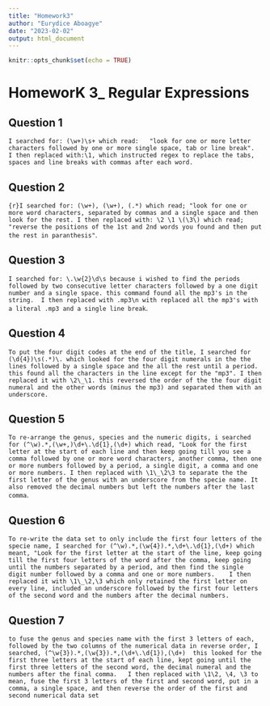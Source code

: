 ```yaml
---
title: "Homework3"
author: "Eurydice Aboagye"
date: "2023-02-02"
output: html_document
---
```

```r
knitr::opts_chunk$set(echo = TRUE)
```




# HomeworK 3_ Regular Expressions     



## Question 1  

```I searched for: (\w+)\s+ which read:   "look for one or more letter characters followed by one or more single space, tab or line break".  
I then replaced with:\1, which instructed regex to replace the tabs, spaces and line breaks with commas after each word.
```



## Question 2


``` {r}I searched for: (\w+), (\w+), (.*) which read; "look for one or more word characters, separated by commas and a single space and then look for the rest. I then replaced with: \2 \1 \(\3\) which read; "reverse the positions of the 1st and 2nd words you found and then put the rest in paranthesis"
```. 


## Question 3  


```I searched for: \.\w{2}\d\s because i wished to find the periods followed by two consecutive letter characters followed by a one digit number and a single space. this command found all the mp3's in the string.  I then replaced with .mp3\n with replaced all the mp3's with a literal .mp3 and a single line break
```.



## Question 4


```To put the four digit codes at the end of the title, I searched for (\d{4})\s(.*)\. which looked for the four digit numerals in the the lines followed by a single space and the all the rest until a period. this found all the characters in the line except for the "mp3". I then replaced it with \2\_\1. this reversed the order of the the four digit numeral and the other words (minus the mp3) and separated them with an underscore.
```


## Question 5

```To re-arrange the genus, species and the numeric digits, i searched for (^\w).*,(\w+,)\d+\.\d{1},(\d+) which read, "Look for the first letter at the start of each line and then keep going till you see a comma followed by one or more word characters, another comma, then one or more numbers followed by a period, a single digit, a comma and one or more numbers. I then replaced with \1\_\2\3 to separate the the first letter of the genus with an underscore from the specie name. It also removed the decimal numbers but left the numbers after the last comma
```.



## Question 6  


```To re-write the data set to only include the first four letters of the specie name, I searched for (^\w).*,(\w{4}).*,\d+\.\d{1},(\d+) which meant, "Look for the first letter at the start of the line, keep going till the first four letters of the word after the comma, keep going until the numbers separated by a period, and then find the single digit number followed by a comma and one or more numbers.   
I then replaced it with \1\_\2,\3 which only retained the first letter on every line, included an underscore followed by the first four letters of the second word and the numbers after the decimal numbers.
```



## Question 7


```to fuse the genus and species name with the first 3 letters of each, followed by the two columns of the numerical data in reverse order, I searched, (^\w{3}).*,(\w{3}).*,(\d+\.\d{1}),(\d+)  this looked for the first three letters at the start of each line, kept going until the first three letters of the second word, the decimal numeral and the numbers after the final comma.  
I then replaced with \1\2, \4, \3 to mean, fuse the first 3 letters of the first and second word, put in a comma, a single space, and then reverse the order of the first and second numerical data set
```










